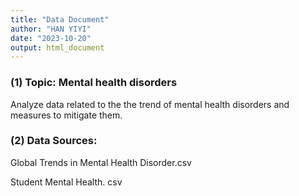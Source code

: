 ```yaml
---
title: "Data Document"
author: "HAN YIYI"
date: "2023-10-20"
output: html_document
---
```


### (1) Topic: Mental health disorders

Analyze data related to the the trend of mental health disorders and measures to mitigate them.

### (2) Data Sources: 
Global Trends in Mental Health Disorder.csv

Student Mental Health. csv